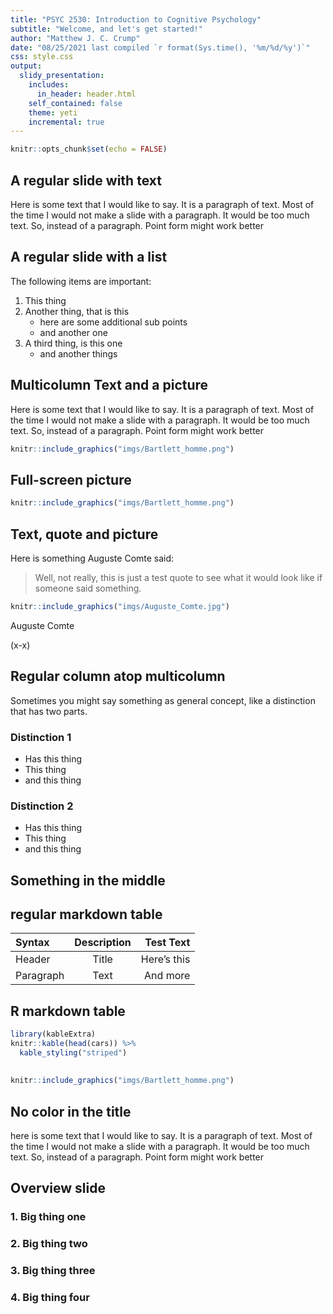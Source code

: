 ```yaml
---
title: "PSYC 2530: Introduction to Cognitive Psychology"
subtitle: "Welcome, and let's get started!"
author: "Matthew J. C. Crump"
date: "08/25/2021 last compiled `r format(Sys.time(), '%m/%d/%y')`"
css: style.css
output:
  slidy_presentation:
    includes:
      in_header: header.html
    self_contained: false
    theme: yeti
    incremental: true
---
```


```r
knitr::opts_chunk$set(echo = FALSE)
```

## A regular slide with text


Here is some text that I would like to say. It is a paragraph of text. Most of the time I would not make a slide with a paragraph. It would be too much text. So, instead of a paragraph. Point form might work better

## A regular slide with a list

The following items are important:

1. This thing
2. Another thing, that is this
    - here are some additional sub points
    - and another one
3. A third thing, is this one
    -  and another things

## Multicolumn Text and a picture

:::: {.row}
::: {.col-md-6}

Here is some text that I would like to say. It is a paragraph of text. Most of the time I would not make a slide with a paragraph. It would be too much text. So, instead of a paragraph. Point form might work better

:::

::: {.col-md-6}

```r
knitr::include_graphics("imgs/Bartlett_homme.png")
```

:::
::::

## Full-screen picture

```r
knitr::include_graphics("imgs/Bartlett_homme.png")
```


## Text, quote and picture

:::: {.row}
::: {.col-md-8}

Here is something Auguste Comte said:

> Well, not really, this is just a test quote to see what it would look like if someone said something.

:::

::: {.col-md-4}

```r
knitr::include_graphics("imgs/Auguste_Comte.jpg")
```
Auguste Comte

(x-x)

:::
::::


## Regular column atop multicolumn

Sometimes you might say something as general concept, like a distinction that has two parts. 

:::: {.row}
::: {.col-md-6}

### Distinction 1

- Has this thing
- This thing
- and this thing

:::

::: {.col-md-6}

### Distinction 2
- Has this thing
- This thing
- and this thing

:::
::::

## Something in the middle {.center .middle}

## regular markdown table

| Syntax      | Description | Test Text     |
| :---        |    :----:   |          ---: |
| Header      | Title       | Here's this   |
| Paragraph   | Text        | And more      |


## R markdown table

```r
library(kableExtra)
knitr::kable(head(cars)) %>%
  kable_styling("striped")
```

## {.nocolor}

```r
knitr::include_graphics("imgs/Bartlett_homme.png")
```


## No color in the title {.nocolor}

here is some text that I would like to say. It is a paragraph of text. Most of the time I would not make a slide with a paragraph. It would be too much text. So, instead of a paragraph. Point form might work better

## Overview slide

### 1. Big thing one {.bolder}

### 2. Big thing two {.greyout}

### 3. Big thing three {.greyout}

### 4. Big thing four {.greyout}


